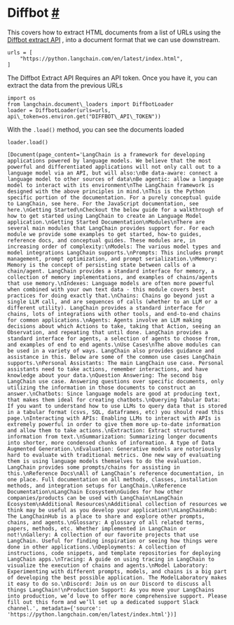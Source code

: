  Diffbot
 [#](#diffbot "Permalink to this headline")
=====================================================
 This covers how to extract HTML documents from a list of URLs using the
 [Diffbot extract API](https://www.diffbot.com/products/extract/) 
 , into a document format that we can use downstream.
```
urls = [
    "https://python.langchain.com/en/latest/index.html",
]
```
 The Diffbot Extract API Requires an API token. Once you have it, you can extract the data from the previous URLs
```
import os
from langchain.document\_loaders import DiffbotLoader
loader = DiffbotLoader(urls=urls, api\_token=os.environ.get("DIFFBOT\_API\_TOKEN"))
```
 With the
 `.load()`
 method, you can see the documents loaded
```
loader.load()
```
```
[Document(page_content='LangChain is a framework for developing applications powered by language models. We believe that the most powerful and differentiated applications will not only call out to a language model via an API, but will also:\nBe data-aware: connect a language model to other sources of data\nBe agentic: allow a language model to interact with its environment\nThe LangChain framework is designed with the above principles in mind.\nThis is the Python specific portion of the documentation. For a purely conceptual guide to LangChain, see here. For the JavaScript documentation, see here.\nGetting Started\nCheckout the below guide for a walkthrough of how to get started using LangChain to create an Language Model application.\nGetting Started Documentation\nModules\nThere are several main modules that LangChain provides support for. For each module we provide some examples to get started, how-to guides, reference docs, and conceptual guides. These modules are, in increasing order of complexity:\nModels: The various model types and model integrations LangChain supports.\nPrompts: This includes prompt management, prompt optimization, and prompt serialization.\nMemory: Memory is the concept of persisting state between calls of a chain/agent. LangChain provides a standard interface for memory, a collection of memory implementations, and examples of chains/agents that use memory.\nIndexes: Language models are often more powerful when combined with your own text data - this module covers best practices for doing exactly that.\nChains: Chains go beyond just a single LLM call, and are sequences of calls (whether to an LLM or a different utility). LangChain provides a standard interface for chains, lots of integrations with other tools, and end-to-end chains for common applications.\nAgents: Agents involve an LLM making decisions about which Actions to take, taking that Action, seeing an Observation, and repeating that until done. LangChain provides a standard interface for agents, a selection of agents to choose from, and examples of end to end agents.\nUse Cases\nThe above modules can be used in a variety of ways. LangChain also provides guidance and assistance in this. Below are some of the common use cases LangChain supports.\nPersonal Assistants: The main LangChain use case. Personal assistants need to take actions, remember interactions, and have knowledge about your data.\nQuestion Answering: The second big LangChain use case. Answering questions over specific documents, only utilizing the information in those documents to construct an answer.\nChatbots: Since language models are good at producing text, that makes them ideal for creating chatbots.\nQuerying Tabular Data: If you want to understand how to use LLMs to query data that is stored in a tabular format (csvs, SQL, dataframes, etc) you should read this page.\nInteracting with APIs: Enabling LLMs to interact with APIs is extremely powerful in order to give them more up-to-date information and allow them to take actions.\nExtraction: Extract structured information from text.\nSummarization: Summarizing longer documents into shorter, more condensed chunks of information. A type of Data Augmented Generation.\nEvaluation: Generative models are notoriously hard to evaluate with traditional metrics. One new way of evaluating them is using language models themselves to do the evaluation. LangChain provides some prompts/chains for assisting in this.\nReference Docs\nAll of LangChain’s reference documentation, in one place. Full documentation on all methods, classes, installation methods, and integration setups for LangChain.\nReference Documentation\nLangChain Ecosystem\nGuides for how other companies/products can be used with LangChain\nLangChain Ecosystem\nAdditional Resources\nAdditional collection of resources we think may be useful as you develop your application!\nLangChainHub: The LangChainHub is a place to share and explore other prompts, chains, and agents.\nGlossary: A glossary of all related terms, papers, methods, etc. Whether implemented in LangChain or not!\nGallery: A collection of our favorite projects that use LangChain. Useful for finding inspiration or seeing how things were done in other applications.\nDeployments: A collection of instructions, code snippets, and template repositories for deploying LangChain apps.\nTracing: A guide on using tracing in LangChain to visualize the execution of chains and agents.\nModel Laboratory: Experimenting with different prompts, models, and chains is a big part of developing the best possible application. The ModelLaboratory makes it easy to do so.\nDiscord: Join us on our Discord to discuss all things LangChain!\nProduction Support: As you move your LangChains into production, we’d love to offer more comprehensive support. Please fill out this form and we’ll set up a dedicated support Slack channel.', metadata={'source': 'https://python.langchain.com/en/latest/index.html'})]
```